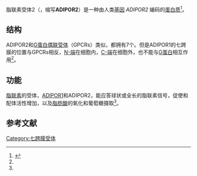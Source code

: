 {{PBB|geneid=79602}}
脂联素受体2（{{lang-en|'''Adiponectin receptor 2'''}}，缩写'''ADIPOR2'''）是一种由人类[[基因|基因]] ''ADIPOR2'' 编码的[[蛋白质|蛋白质]]<ref name="pmid12802337">{{cite journal | author = Yamauchi T, Kamon J, Ito Y, Tsuchida A, Yokomizo T, Kita S, Sugiyama T, Miyagishi M, Hara K, Tsunoda M, Murakami K, Ohteki T, Uchida S, Takekawa S, Waki H, Tsuno NH, Shibata Y, Terauchi Y, Froguel P, Tobe K, Koyasu S, Taira K, Kitamura T, Shimizu T, Nagai R, Kadowaki T | title = Cloning of adiponectin receptors that mediate antidiabetic metabolic effects | journal = Nature | volume = 423 | issue = 6941 | pages = 762–9 |date=June 2003 | pmid = 12802337 | doi = 10.1038/nature01705 | url = | issn = }}</ref>。

== 结构 ==

ADIPOR2和[[G蛋白偶联受体|G蛋白偶联受体]]（GPCRs）类似，都拥有7个{{le|跨膜结构域|transmembrane domain}}。但是ADIPOR1的七跨膜的位置与GPCRs相反，[[N-端|N-端]]在细胞内，[[C-端|C-端]]在细胞外，也不能与[[G蛋白|G蛋白]]相互作用<ref name="pmid12802337"/>。

== 功能 ==

[[脂联素|脂联素]]的受体，[[ADIPOR1|ADIPOR1]]和ADIPOR2，能应答球状或全长的脂联素信号，促使{{le|AMP-活化蛋白激酶|AMP-activated protein kinase|AMPK}}和{{le|过氧化物酶体增殖物活化受体α|Peroxisome proliferator-activated receptor alpha|PPAR-α}}配体活性增加，以及[[脂肪酸|脂肪酸]]的氧化和葡萄糖摄取<ref name="pmid12802337"/>。

== 参考文献 ==
{{Reflist}}

[[Category:七跨膜受体|Category:七跨膜受体]]